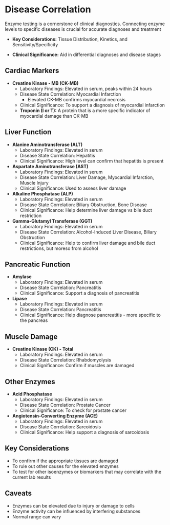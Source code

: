 # Disease Correlation {-}

Enzyme testing is a cornerstone of clinical diagnostics. Connecting enzyme levels to specific diseases is crucial for accurate diagnoses and treatment

*   **Key Considerations:** Tissue Distribution, Kinetics, and Sensitivity/Specificity

*   **Clinical Significance:** Aid in differential diagnoses and disease stages

## **Cardiac Markers** {-}

*   **Creatine Kinase - MB (CK-MB)**
    *   Laboratory Findings: Elevated in serum, peaks within 24 hours
    *   Disease State Correlation: Myocardial Infarction
        *   Elevated CK-MB confirms myocardial necrosis
    *   Clinical Significance: To support a diagnosis of myocardial infarction
    *   **Troponin (I or T):** A protein that is a more specific indicator of myocardial damage than CK-MB

## **Liver Function** {-}

*   **Alanine Aminotransferase (ALT)**
    *   Laboratory Findings: Elevated in serum
    *   Disease State Correlation: Hepatitis
    *   Clinical Significance: High level can confirm that hepatitis is present
*   **Aspartate Aminotransferase (AST)**
    *   Laboratory Findings: Elevated in serum
    *   Disease State Correlation: Liver Damage, Myocardial Infarction, Muscle Injury
    *   Clinical Significance: Used to assess liver damage
*   **Alkaline Phosphatase (ALP)**
    *   Laboratory Findings: Elevated in serum
    *   Disease State Correlation: Biliary Obstruction, Bone Disease
    *   Clinical Significance: Help determine liver damage vs bile duct restriction
*   **Gamma-Glutamyl Transferase (GGT)**
    *   Laboratory Findings: Elevated in serum
    *   Disease State Correlation: Alcohol-Induced Liver Disease, Biliary Obstruction
    *   Clinical Significance: Help to confirm liver damage and bile duct restrictions, but moreso from alcohol

## **Pancreatic Function** {-}

*   **Amylase**
    *   Laboratory Findings: Elevated in serum
    *   Disease State Correlation: Pancreatitis
    *   Clinical Significance: Support a diagnosis of pancreatitis
*   **Lipase**
    *   Laboratory Findings: Elevated in serum
    *   Disease State Correlation: Pancreatitis
    *   Clinical Significance: Help diagnose pancreatitis - more specific to the pancreas

## **Muscle Damage** {-}

*   **Creatine Kinase (CK) - Total**
    *   Laboratory Findings: Elevated in serum
    *   Disease State Correlation: Rhabdomyolysis
    *   Clinical Significance: Confirm if muscles are damaged

## **Other Enzymes** {-}

*   **Acid Phosphatase**
    *   Laboratory Findings: Elevated in serum
    *   Disease State Correlation: Prostate Cancer
    *   Clinical Significance: To check for prostate cancer
*   **Angiotensin-Converting Enzyme (ACE)**
    *   Laboratory Findings: Elevated in serum
    *   Disease State Correlation: Sarcoidosis
    *   Clinical Significance: Help support a diagnosis of sarcoidosis

## **Key Considerations** {-}

*   To confirm if the appropriate tissues are damaged
*   To rule out other causes for the elevated enzymes
*   To test for other isoenzymes or biomarkers that may correlate with the current lab results

## **Caveats** {-}

*   Enzymes can be elevated due to injury or damage to cells
*   Enzyme activity can be influenced by interfering substances
*   Normal range can vary
